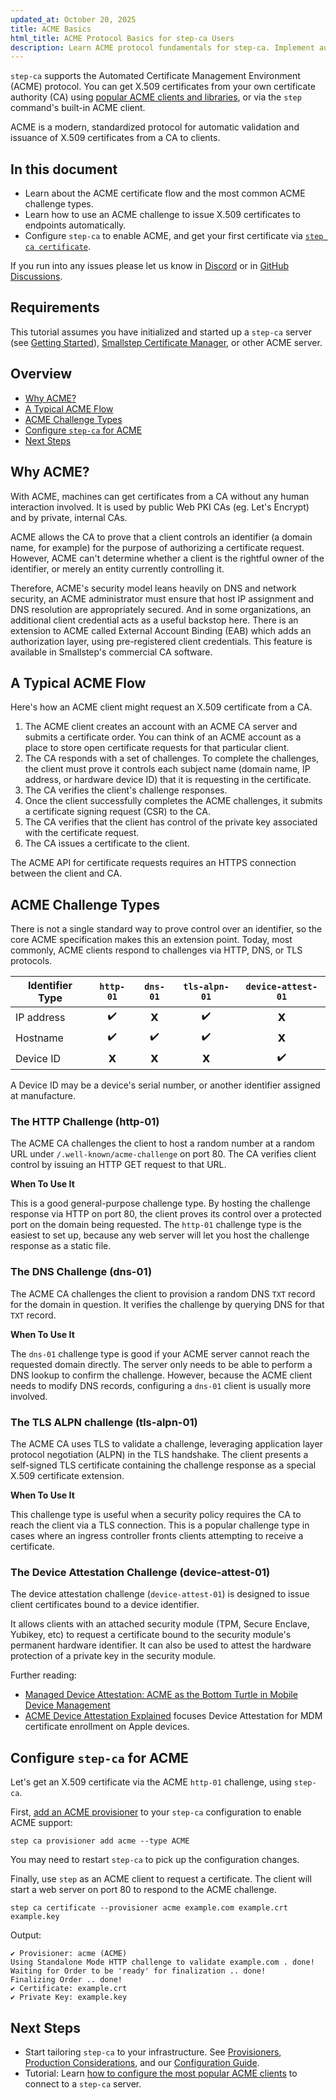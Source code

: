 ```yaml
---
updated_at: October 20, 2025
title: ACME Basics
html_title: ACME Protocol Basics for step-ca Users
description: Learn ACME protocol fundamentals for step-ca. Implement automated certificate management using industry-standard protocols.
---
```


`step-ca` supports the Automated Certificate Management Environment (ACME) protocol.
You can get X.509 certificates from your own certificate authority (CA) using [popular ACME clients and libraries][le-client-opts], or via the `step` command's built-in ACME client.

ACME is a modern, standardized protocol for automatic validation and issuance of X.509 certificates from a CA to clients.

[le-client-opts]: https://letsencrypt.org/docs/client-options/

## In this document

- Learn about the ACME certificate flow and the most common ACME challenge types.
- Learn how to use an ACME challenge to issue X.509 certificates to endpoints automatically.
- Configure `step-ca` to enable ACME, and get your first certificate via [`step ca certificate`](../step-cli/reference/ca/certificate).

<Alert severity="info">
  <div>
    If you run into any issues please let us know in <a href="https://u.step.sm/discord">Discord</a> or in <a href="https://github.com/smallstep/certificates/discussions">GitHub Discussions</a>.
  </div>
</Alert>

## Requirements

This tutorial assumes you have initialized and started up a `step-ca` server (see [Getting Started](./getting-started.mdx)),
[Smallstep Certificate Manager](https://smallstep.com/certificate-manager), or other ACME server.

## Overview

* [Why ACME?](#why-acme)
* [A Typical ACME Flow](#a-typical-acme-flow)
* [ACME Challenge Types](#acme-challenge-types)
* [Configure `step-ca` for ACME](#configure-step-ca-for-acme)
* [Next Steps](#next-steps)

## Why ACME?

With ACME, machines can get certificates from a CA without any human interaction involved.
It is used by public Web PKI CAs (eg. Let's Encrypt) and by private, internal CAs.

ACME allows the CA to prove that a client controls an identifier
(a domain name, for example)
for the purpose of authorizing a certificate request.
However, ACME can't determine whether a client
is the rightful owner of the identifier,
or merely an entity currently controlling it.

Therefore, ACME's security model leans heavily on DNS and network security,
an ACME administrator must ensure
that host IP assignment and DNS resolution
are appropriately secured.
And in some organizations,
an additional client credential acts as a useful backstop here.
There is an extension to ACME called External Account Binding (EAB)
which adds an authorization layer,
using pre-registered client credentials.
This feature is available in Smallstep's commercial CA software.

## A Typical ACME Flow

Here's how an ACME client might request an X.509 certificate from a CA.

1. The ACME client creates an account with an ACME CA server and submits a certificate order. You can think of an ACME account as a place to store open certificate requests for that particular client.
2. The CA responds with a set of challenges. To complete the challenges, the client must prove it controls each subject name (domain name, IP address, or hardware device ID) that it is requesting in the certificate.
3. The CA verifies the client's challenge responses.
4. Once the client successfully completes the ACME challenges, it submits a certificate signing request (CSR) to the CA.
5. The CA verifies that the client has control of the private key associated with the certificate request.
6. The CA issues a certificate to the client.

The ACME API for certificate requests requires an HTTPS connection between the client and CA.

## ACME Challenge Types

There is not a single standard way to prove control over an identifier, so the
core ACME specification makes this an extension point.
Today, most commonly, ACME clients respond to challenges via HTTP, DNS, or TLS protocols.

Identifier Type      | `http-01` | `dns-01` | `tls-alpn-01` | `device-attest-01`
-------------------- | :-: | :-: | :-: | :-: 
IP address           | ✔️   | 𝗫   | ✔️   |  𝗫
Hostname             | ✔️   | ✔️   | ✔️   |  𝗫 
Device ID            |  𝗫  |  𝗫  |  𝗫  |  ✔️

A Device ID may be a device's serial number, or another identifier assigned at manufacture.

### The HTTP Challenge (http-01)

The ACME CA challenges the client to host a random number at a random URL under `/.well-known/acme-challenge` on port 80. The CA verifies client control by issuing an HTTP GET request to that URL.

**When To Use It**

This is a good general-purpose challenge type.
By hosting the challenge response via HTTP on port 80, the client proves its control over a protected port on the domain being requested.
The `http-01` challenge type is the easiest to set up, because any web server will let you host the challenge response as a static file.

### The DNS Challenge (dns-01)

The ACME CA challenges the client to provision a random DNS `TXT` record for the domain in question. It verifies the challenge by querying DNS for that `TXT` record.

**When To Use It**

The `dns-01` challenge type is good if your ACME server cannot reach the requested domain directly.
The server only needs to be able to perform a DNS lookup to confirm the challenge.
However, because the ACME client needs to modify DNS records, configuring a `dns-01` client is usually more involved.

### The TLS ALPN challenge (tls-alpn-01)

The ACME CA uses TLS to validate a challenge, leveraging application layer protocol negotiation (ALPN) in the TLS handshake.
The client presents a self-signed TLS certificate containing the challenge response as a special X.509 certificate extension.

**When To Use It**

This challenge type is useful when a security policy requires the CA to reach the client via a TLS connection.
This is a popular challenge type in cases where an ingress controller fronts clients attempting to receive a certificate.

### The Device Attestation Challenge (device-attest-01)

The device attestation challenge (`device-attest-01`) is designed to issue client certificates bound to a device identifier.

It allows clients with an attached security module (TPM, Secure Enclave, Yubikey, etc) to request a certificate bound to the security module's permanent hardware identifier. It can also be used to attest the hardware protection of a private key in the security module.

Further reading:
* [Managed Device Attestation: ACME as the Bottom Turtle in Mobile Device Management](https://smallstep.com/blog/managed-device-attestation/)
* [ACME Device Attestation Explained](https://smallstep.com/blog/acme-managed-device-attestation-explained/) focuses Device Attestation for MDM certificate enrollment on Apple devices.

## Configure `step-ca` for ACME

Let's get an X.509 certificate via the ACME `http-01` challenge, using `step-ca`.

First, [add an ACME provisioner](./provisioners.mdx#acme) to your `step-ca` configuration to enable ACME support:

```shell
step ca provisioner add acme --type ACME
```

You may need to restart `step-ca` to pick up the configuration changes.

Finally, use `step` as an ACME client to request a certificate.
The client will start a web server on port 80 to respond to the ACME challenge.

```shell
step ca certificate --provisioner acme example.com example.crt example.key
```

Output:

```shell
✔ Provisioner: acme (ACME)
Using Standalone Mode HTTP challenge to validate example.com . done!
Waiting for Order to be 'ready' for finalization .. done!
Finalizing Order .. done!
✔ Certificate: example.crt
✔ Private Key: example.key
```


## Next Steps

- Start tailoring `step-ca` to your infrastructure. See [Provisioners](./provisioners.mdx), [Production Considerations](./certificate-authority-server-production.mdx), and our [Configuration Guide](./configuration.mdx).
- Tutorial: Learn [how to configure the most popular ACME clients](../tutorials/acme-protocol-acme-clients.mdx) to connect to a `step-ca` server.
